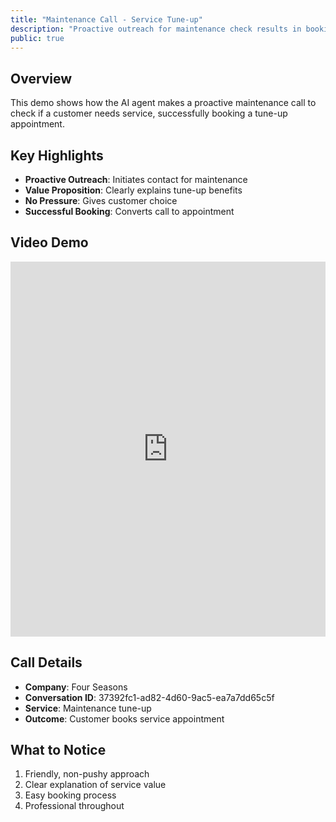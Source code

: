 ```yaml
---
title: "Maintenance Call - Service Tune-up"
description: "Proactive outreach for maintenance check results in booking"
public: true
---
```


## Overview

This demo shows how the AI agent makes a proactive maintenance call to check if a customer needs service, successfully booking a tune-up appointment.

## Key Highlights

- **Proactive Outreach**: Initiates contact for maintenance
- **Value Proposition**: Clearly explains tune-up benefits
- **No Pressure**: Gives customer choice
- **Successful Booking**: Converts call to appointment

## Video Demo

<iframe
  src="https://share.descript.com/embed/u3ENmYfolgj"
  width="100%"
  height="600"
  frameBorder="0"
  allowFullScreen
  className="rounded-xl"
></iframe>

## Call Details

- **Company**: Four Seasons
- **Conversation ID**: 37392fc1-ad82-4d60-9ac5-ea7a7dd65c5f
- **Service**: Maintenance tune-up
- **Outcome**: Customer books service appointment

## What to Notice

1. Friendly, non-pushy approach
2. Clear explanation of service value
3. Easy booking process
4. Professional throughout
